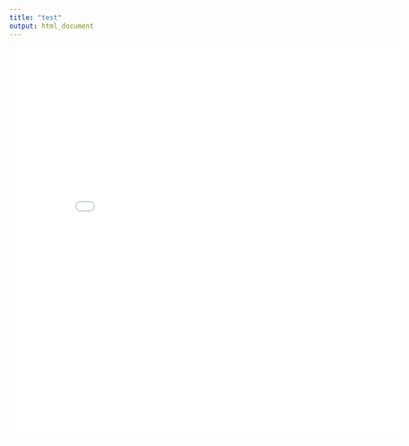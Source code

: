 ```yaml
---
title: "test"
output: html_document
---
```




<iframe width="700" height="700" frameborder="0" scrolling="no" src="//plot.ly/~wlperry/1.embed"></iframe>



